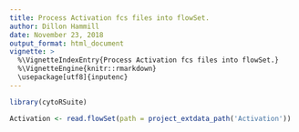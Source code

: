 ---
title: Process Activation fcs files into flowSet.
author: Dillon Hammill
date: November 23, 2018
output_format: html_document
vignette: >
  %\VignetteIndexEntry{Process Activation fcs files into flowSet.}
  %\VignetteEngine{knitr::rmarkdown}
  \usepackage[utf8]{inputenc}
---

```{r}
library(cytoRSuite)
Activation <- read.flowSet(path = project_extdata_path('Activation'))
```

